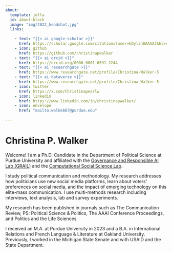 ```yaml
---
about:
  template: jolla
  id: about-block
  image: "img/2022_headshot.jpg"
  links:
    
    - text: "{{< ai google-scholar >}}"
      href: https://scholar.google.com/citations?user=kDylzn0AAAAJ&hl=en
    - icon: github
      href: https://github.com/christinapwalker
    - text: "{{< ai orcid >}}"
      href: https://orcid.org/0000-0001-6591-2244
    - text: "{{< ai researchgate >}}"
      href: https://www.researchgate.net/profile/Christina-Walker-5
    - text: "{{< ai dataverse >}}"
      href: https://www.researchgate.net/profile/Christina-Walker-5
    - icon: twitter
      href: https://x.com/Christinapearlw
    - icon: linkedin
      href: https://www.linkedin.com/in/christinapwalker/
    - icon: envelope
      href: "mailto:walke667@purdue.edu"  
    
---
```


::: {#about-block}
:::

# Christina P. Walker

Welcome! I am a Ph.D. Candidate in the Department of Political Science at Purdue University and affiliated with the [Governance and Responsible AI Lab (GRAIL)](https://www.cla.purdue.edu/academic/polsci/research/labs/grail/index.html) and the [Computational Social Science Lab](https://www.cla.purdue.edu/academic/polsci/research/labs/computational-social-science-lab/index.html).

I study political communication and methodology. My research addresses how politicians use new social media platforms, learn about voters' preferences on social media, and the impact of emerging technology on this elite-mass communication. I use multi-methods research including interviews, text analysis, lab and survey experiments. 

My research has been published in journals such as The Communication Review, PS: Political Science & Politics, The AAAI Conference Proceedings, and Politics and the Life Sciences. 

I received an M.A. at Purdue University in 2023 and a B.A. in International Relations and French Language & Literature at Oakland University. Previously, I worked in the Michigan State Senate and with USAID and the State Department.






